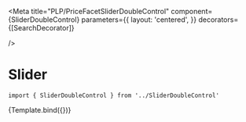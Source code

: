 
<Meta
  title="PLP/PriceFacetSliderDoubleControl"
  component={SliderDoubleControl}
  parameters={{
    layout: 'centered',
  }}
  decorators={[SearchDecorator]}

/>


# Slider

```
import { SliderDoubleControl } from '../SliderDoubleControl'
```

<Canvas>
  <Story
    name="PriceFacetSliderDoubleControl"
    args={{
      filterData: mockPriceFilter,
    }}
  >
    {Template.bind({})}
  </Story>
</Canvas>
